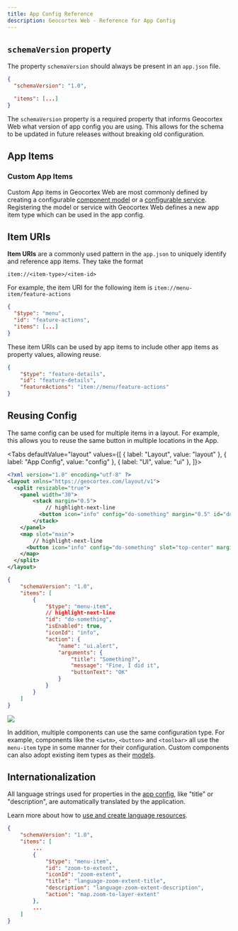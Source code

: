 ```yaml
---
title: App Config Reference
description: Geocortex Web - Reference for App Config
---
```



## `schemaVersion` property

The property `schemaVersion` should always be present in an `app.json` file.

```json
{
  "schemaVersion": "1.0",

  "items": [...]
}
```

The `schemaVersion` property is a required property that informs Geocortex Web what version of app config you are using. This allows for the schema to be updated in future releases without breaking old configuration.

## App Items

<AppItemSnippet />

### Custom App Items

Custom App items in Geocortex Web are most commonly defined by creating a configurable [component model](sdk-components-reference.mdx#configuration) or a [configurable service](sdk-services-reference.mdx#models-and-configuration). Registering the model or service with Geocortex Web defines a new app item type which can be used in the app config.

## Item URIs

**Item URIs** are a commonly used pattern in the `app.json` to uniquely identify and reference app items. They take the format

`item://<item-type>/<item-id>`

For example, the item URI for the following item is `item://menu-item/feature-actions`

```json
{
  "$type": "menu",
  "id": "feature-actions",
  "items": [...]
}
```

These item URIs can be used by app items to include other app items as property values, allowing reuse.

```json
{
    "$type": "feature-details",
    "id": "feature-details",
    "featureActions": "item://menu/feature-actions"
}
```

## Reusing Config

The same config can be used for multiple items in a layout. For example, this allows you to reuse the same button in multiple locations in the App.

<Tabs
  defaultValue="layout"
  values={[
    { label: "Layout", value: "layout" },
    { label: "App Config", value: "config" },
    { label: "UI", value: "ui" },
  ]}>
<TabItem value="layout">

```xml
<?xml version="1.0" encoding="utf-8" ?>
<layout xmlns="https://geocortex.com/layout/v1">
  <split resizable="true">
    <panel width="30">
        <stack margin="0.5">
            // highlight-next-line
          <button icon="info" config="do-something" margin="0.5" id="do-something-1"></button>
        </stack>
    </panel>
    <map slot="main">
        // highlight-next-line
      <button icon="info" config="do-something" slot="top-center" margin="0.5" id="do-something-2"></button>
    </map>
  </split>
</layout>
```

</TabItem>
<TabItem value="config">

```json
{
    "schemaVersion": "1.0",
    "items": [
        {
            "$type": "menu-item",
            // highlight-next-line
            "id": "do-something",
            "isEnabled": true,
            "iconId": "info",
            "action": {
                "name": "ui.alert",
                "arguments": {
                    "title": "Something?",
                    "message": "Fine, I did it",
                    "buttonText": "OK"
                }
            }
        }
    ]
}
```

</TabItem>
<TabItem value="ui">
<img src={useBaseUrl("img/web-app-config-basic.png")}/>
</TabItem>
</Tabs>

In addition, multiple components can use the same configuration type. For example, components like the `<iwtm>`, `<button>` and `<toolbar>` all use the `menu-item` type in some manner for their configuration. Custom components can also adopt existing item types as their [models](sdk-components-reference.mdx#models).

## Internationalization

All language strings used for properties in the [app config](configuration-app-config-getting-started.mdx), like "title" or "description", are automatically translated by the application.

Learn more about how to [use and create language resources](sdk-internationalization.mdx).

```json
{
    "schemaVersion": "1.0",
    "items": [
        ...
        {
            "$type": "menu-item",
            "id": "zoom-to-extent",
            "iconId": "zoom-extent",
            "title": "language-zoom-extent-title",
            "description": "language-zoom-extent-description",
            "action": "map.zoom-to-layer-extent"
        },
        ...
    ]
}
```
